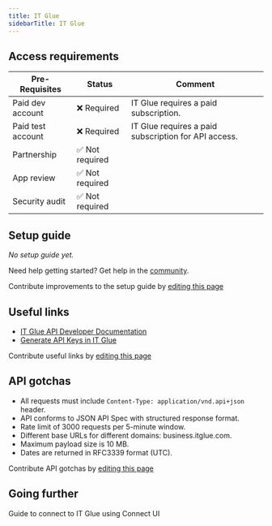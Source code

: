 ```yaml
---
title: IT Glue
sidebarTitle: IT Glue
---
```



<Overview />
<PreBuiltTooling />
<PreBuiltUseCases />

## Access requirements
| Pre-Requisites | Status | Comment|
| - | - | - |
| Paid dev account | ❌ Required | IT Glue requires a paid subscription. |
| Paid test account | ❌ Required | IT Glue requires a paid subscription for API access.  | 
| Partnership | ✅ Not required | |
| App review | ✅ Not required | |
| Security audit | ✅ Not required | |

## Setup guide

_No setup guide yet._

<Tip>Need help getting started? Get help in the [community](https://nango.dev/slack).</Tip>

<Note>Contribute improvements to the setup guide by [editing this page](https://github.com/nangohq/nango/tree/master/docs-v2/integrations/all/itglue.mdx)</Note>


## Useful links

-   [IT Glue API Developer Documentation](https://api.itglue.com/developer/)
-   [Generate API Keys in IT Glue](https://help.itglue.kaseya.com/help/Content/1-admin/it-glue-api/getting-started-with-the-it-glue-api.html)
 
<Note>Contribute useful links by [editing this page](https://github.com/nangohq/nango/tree/master/docs-v2/integrations/all/itglue.mdx)</Note>

## API gotchas

- All requests must include `Content-Type: application/vnd.api+json` header.
- API conforms to JSON API Spec with structured response format.
- Rate limit of 3000 requests per 5-minute window.
- Different base URLs for different domains: business.itglue.com.
- Maximum payload size is 10 MB.
- Dates are returned in RFC3339 format (UTC).

<Note>Contribute API gotchas by [editing this page](https://github.com/nangohq/nango/tree/master/docs-v2/integrations/all/itglue.mdx)</Note>

## Going further

<Card title="Connect to IT Glue" icon="link" href="/integrations/all/itglue/connect" horizontal>
  Guide to connect to IT Glue using Connect UI
</Card>
